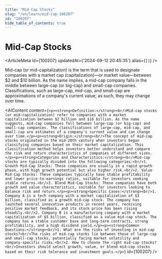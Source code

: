 ```yaml
---
title: "Mid-Cap Stocks"
slug: "/en/learn/mid-cap-100207"
id: "100207"
hide_table_of_contents: true
---
```



# Mid-Cap Stocks

<ArticleMeta id={100207} updatedAt={'2024-09-12 20:45:35'} alias={`[]`} />
<div className='border-solid border-b border-t-0 my-4 border-[var(--ifm-color-gray-300)]' />

Mid-cap (or mid-capitalization) is the term that is used to designate companies with a market cap (capitalization)—or market value—between $2 and $10 billion. As the name implies, a mid-cap company falls in the middle between large-cap (or big-cap) and small-cap companies. Classifications, such as large-cap, mid-cap, and small-cap are approximations of a company's current value; as such, they may change over time.

<AIContent content={`<p><strong>Definition:</strong><br/>Mid-cap stocks (or mid-capitalization) refer to companies with a market capitalization between $2 billion and $10 billion. As the name suggests, mid-cap companies fall between large-cap (or big-cap) and small-cap companies. The classifications of large-cap, mid-cap, and small-cap are estimates of a company's current value and can change over time.</p><p><strong>Origin:</strong><br/>The concept of mid-cap stocks originated in the mid-20th century when investors began classifying companies based on their market capitalization. This classification method helps investors better understand and compare the risk and return characteristics of companies of different sizes.</p><p><strong>Categories and Characteristics:</strong><br/>Mid-cap stocks are typically divided into the following categories:<br/>1. Growth Mid-Cap Stocks: These companies are usually in a rapid growth phase, with high growth potential but also higher risk.<br/>2. Value Mid-Cap Stocks: These companies typically have stable profitability and lower price-to-earnings ratios, suitable for investors seeking stable returns.<br/>3. Blend Mid-Cap Stocks: These companies have both growth and value characteristics, suitable for investors looking to balance risk and return.</p><p><strong>Specific Cases:</strong><br/>1. Company A is a tech company with a market capitalization of $3 billion, classified as a growth mid-cap stock. The company has launched several innovative products in recent years, receiving positive market feedback, and its stock price has been rising steadily.<br/>2. Company B is a manufacturing company with a market capitalization of $5 billion, classified as a value mid-cap stock. The company has a stable customer base and long-term contracts, strong profitability, and a high dividend yield.</p><p><strong>Common Questions:</strong><br/>1. What are the risks of investing in mid-cap stocks?<br/>The risks of mid-cap stocks lie between those of large-cap and small-cap stocks, potentially facing market volatility and company-specific risks.<br/>2. How to choose the right mid-cap stocks?<br/>Investors should select growth, value, or blend mid-cap stocks based on their risk tolerance and investment goals.</p>`} id={100207} />
